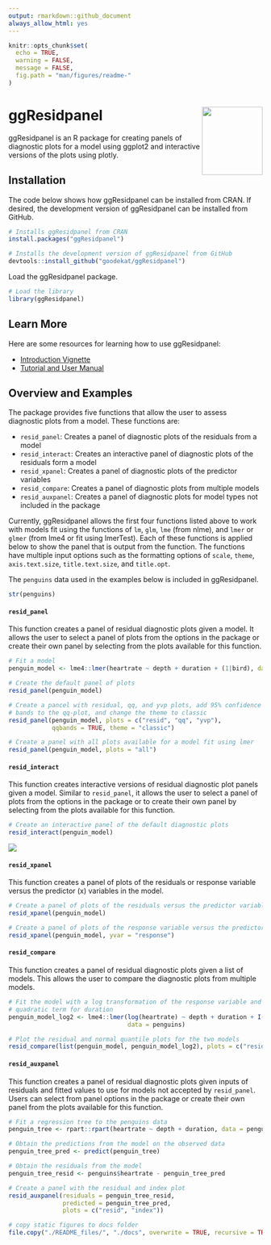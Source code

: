 ```yaml
---
output: rmarkdown::github_document
always_allow_html: yes
---
```


```r
knitr::opts_chunk$set(
  echo = TRUE,
  warning = FALSE,
  message = FALSE,
  fig.path = "man/figures/readme-"
)
```

# ggResidpanel <img align="right" width="120" height="135" src="man/figures/logo.png">

ggResidpanel is an R package for creating panels of diagnostic plots for a model using ggplot2 and interactive versions of the plots using plotly.

## Installation

The code below shows how ggResidpanel can be installed from CRAN. If desired, the development version of ggResidpanel can be installed from GitHub.

```r
# Installs ggResidpanel from CRAN
install.packages("ggResidpanel")

# Installs the development version of ggResidpanel from GitHub
devtools::install_github("goodekat/ggResidpanel")
```

Load the ggResidpanel package.

```r
# Load the library
library(ggResidpanel)
```

## Learn More

Here are some resources for learning how to use ggResidpanel:

- [Introduction Vignette](https://goodekat.github.io/ggResidpanel/articles/introduction.html)
- [Tutorial and User Manual](https://goodekat.github.io/ggResidpanel-tutorial/tutorial.html)

## Overview and Examples

The package provides five functions that allow the user to assess diagnostic plots from a model. These functions are:

- `resid_panel`: Creates a panel of diagnostic plots of the residuals from a model
- `resid_interact`: Creates an interactive panel of diagnostic plots of the residuals form a model
- `resid_xpanel`: Creates a panel of diagnostic plots of the predictor variables 
- `resid_compare`: Creates a panel of diagnostic plots from multiple models
- `resid_auxpanel`: Creates a panel of diagnostic plots for model types not included in the package

Currently, ggResidpanel allows the first four functions listed above to work with models fit using the functions of `lm`, `glm`, `lme` (from nlme), and `lmer` or `glmer` (from lme4 or fit using lmerTest). Each of these functions is applied below to show the panel that is output from the function. The functions have multiple input options such as the formatting options of `scale`, `theme`, `axis.text.size`, `title.text.size`, and `title.opt`. 

The `penguins` data used in the examples below is included in ggResidpanel.

```r
str(penguins)
```


#### `resid_panel`

This function creates a panel of residual diagnostic plots given a model. It allows the user to select a panel of plots from the options in the package or create their own panel by selecting from the plots available for this function.

```r
# Fit a model
penguin_model <- lme4::lmer(heartrate ~ depth + duration + (1|bird), data = penguins)

# Create the default panel of plots
resid_panel(penguin_model)

# Create a pancel with residual, qq, and yvp plots, add 95% confidence interval 
# bands to the qq-plot, and change the theme to classic
resid_panel(penguin_model, plots = c("resid", "qq", "yvp"), 
            qqbands = TRUE, theme = "classic")

# Create a panel with all plots available for a model fit using lmer
resid_panel(penguin_model, plots = "all")
```

#### `resid_interact`

This function creates interactive versions of residual diagnostic plot panels given a model. Similar to `resid_panel`, it allows the user to select a panel of plots from the options in the package or to create their own panel by selecting from the plots available for this function.

```r
# Create an interactive panel of the default diagnostic plots
resid_interact(penguin_model)
```

![](man/figures/interact.gif)

#### `resid_xpanel`

This function creates a panel of plots of the residuals or response variable versus the predictor (x) variables in the model.

```r
# Create a panel of plots of the residuals versus the predictor variables
resid_xpanel(penguin_model)

# Create a panel of plots of the response variable versus the predictor variables
resid_xpanel(penguin_model, yvar = "response")
```

#### `resid_compare`

This function creates a panel of residual diagnostic plots given a list of models. This allows the user to compare the diagnostic plots from multiple models.

```r
# Fit the model with a log transformation of the response variable and a 
# quadratic term for duration
penguin_model_log2 <- lme4::lmer(log(heartrate) ~ depth + duration + I(duration^2) + (1|bird), 
                                 data = penguins)

# Plot the residual and normal quantile plots for the two models
resid_compare(list(penguin_model, penguin_model_log2), plots = c("resid", "qq"))
```

#### `resid_auxpanel`

This function creates a panel of residual diagnostic plots given inputs of residuals and fitted values to use for models not accepted by `resid_panel`. Users can select from panel options in the package or create their own panel from the plots available for this function.

```r
# Fit a regression tree to the penguins data
penguin_tree <- rpart::rpart(heartrate ~ depth + duration, data = penguins)

# Obtain the predictions from the model on the observed data
penguin_tree_pred <- predict(penguin_tree)

# Obtain the residuals from the model
penguin_tree_resid <- penguins$heartrate - penguin_tree_pred

# Create a panel with the residual and index plot
resid_auxpanel(residuals = penguin_tree_resid, 
               predicted = penguin_tree_pred, 
               plots = c("resid", "index"))
```

```r
# copy static figures to docs folder
file.copy("./README_files/", "./docs", overwrite = TRUE, recursive = TRUE)
```
